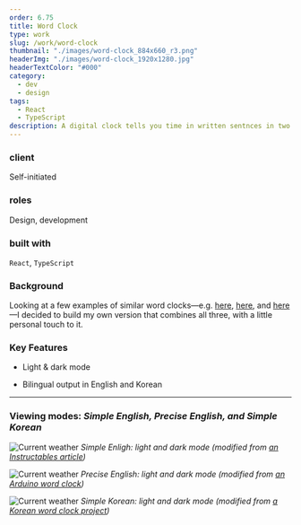```yaml
---
order: 6.75
title: Word Clock
type: work
slug: /work/word-clock
thumbnail: "./images/word-clock_884x660_r3.png"
headerImg: "./images/word-clock_1920x1280.jpg"
headerTextColor: "#000"
category:
  - dev
  - design
tags:
  - React
  - TypeScript
description: A digital clock tells you time in written sentnces in two Languages—English and Korean. Potentially to be built as a physical product.
---
```



<section class="portfolioDetail">

### client

Self-initiated

</section>

<section class="portfolioDetail">

### roles

Design, development

</section>

<section class="portfolioDetail">

### built with

`React`, `TypeScript`

</section>

<section class="portfolioDetail">

### Background

Looking at a few examples of similar word clocks—e.g. [here](https://www.instructables.com/A-Word-Clock/), [here](http://www.brettoliver.org.uk/Word_Clock/Word_Clock.htm?i=1), and [here](https://www.wadiz.kr/web/campaign/detail/1240)—I decided to build my own version that combines all three, with a little personal touch to it.

</section>

<section class="portfolioDetail">

### Key Features

<div>

- Light & dark mode

- Bilingual output in English and Korean

</div>

</section>

<ButtonContainer>
  <SimpleButton
    cta="Launch live app"
    href="https://clock.bald.design"
    variant="yellow"
  />
  <SimpleButton
    cta="View GitHub Repo"
    href="https://github.com/baadaa/word-clock-react"
    variant="green"
  />
</ButtonContainer>

---

### Viewing modes: _Simple English, Precise English, and Simple Korean_

![Current weather](./images/word-clock_se.jpg)
_Simple Enligh: light and dark mode (modified from [an Instructables article](https://www.instructables.com/A-Word-Clock/))_

![Current weather](./images/word-clock_ce.jpg)
_Precise English: light and dark mode (modified from [an Arduino word clock](http://www.brettoliver.org.uk/Word_Clock/Word_Clock.htm?i=1))_

![Current weather](./images/word-clock_k.jpg)
_Simple Korean: light and dark mode (modified from [a Korean word clock project](https://www.wadiz.kr/web/campaign/detail/1240))_

<ButtonContainer>
  <SimpleButton
    cta="Launch live app"
    href="https://clock.bald.design"
    variant="yellow"
  />
  <SimpleButton
    cta="View GitHub Repo"
    href="https://github.com/baadaa/word-clock-react"
    variant="green"
  />
</ButtonContainer>
